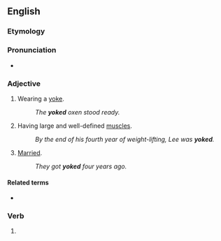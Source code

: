 ==English==

===Etymology===
{{rfe|What is the bodybuilding connection?|lang=en}}

===Pronunciation===
* {{audio|En-au-yoked.ogg|Audio (AU)|lang=en}}

===Adjective===
{{en-adj|-}}

# Wearing a [[yoke]].
#: ''The '''yoked''' oxen stood ready.''
# {{lb|en|bodybuilding}} Having large and well-defined [[muscle]]s.
#: ''By the end of his fourth year of weight-lifting, Lee was '''yoked'''.''
# {{lb|en|slang}} [[married|Married]].
#: ''They got '''yoked''' four years ago.''

====Related terms====
* {{l|en|yoke}}

===Verb===
{{head|en|verb form}}

# {{en-past of|yoke}}